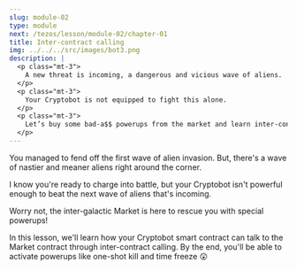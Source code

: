 ```yaml
---
slug: module-02
type: module
next: /tezos/lesson/module-02/chapter-01
title: Inter-contract calling
img: ../../../src/images/bot3.png
description: |
  <p class="mt-3">
    A new threat is incoming, a dangerous and vicious wave of aliens.
  </p>
  <p class="mt-3">
    Your Cryptobot is not equipped to fight this alone. 
  </p>
  <p class="mt-3">
    Let’s buy some bad-a$$ powerups from the market and learn inter-contract calling on the way! 🛒☄️
  </p>
---
```


You managed to fend off the first wave of alien invasion.
But, there's a wave of nastier and meaner aliens right around the corner.

I know you're ready to charge into battle, but your Cryptobot isn't powerful enough to beat the next wave of aliens that's incoming.

Worry not, the inter-galactic Market is here to rescue you with special powerups!

In this lesson, we'll learn how your Cryptobot smart contract can talk to the Market contract through inter-contract calling.
By the end, you'll be able to activate powerups like one-shot kill and time freeze 😲
